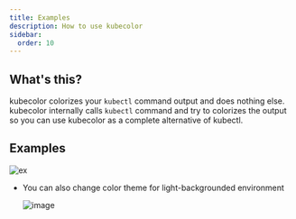 ```yaml
---
title: Examples
description: How to use kubecolor
sidebar:
  order: 10
---
```


## What's this?

kubecolor colorizes your `kubectl` command output and does nothing else.
kubecolor internally calls `kubectl` command and try to colorizes the output so
you can use kubecolor as a complete alternative of kubectl. 

## Examples 

![ex](/assets/kubectl-combined.png)

* You can also change color theme for light-backgrounded environment

  ![image](https://user-images.githubusercontent.com/60682957/95733403-0c523b00-0cbd-11eb-9ff9-abc5469e97ca.png)

